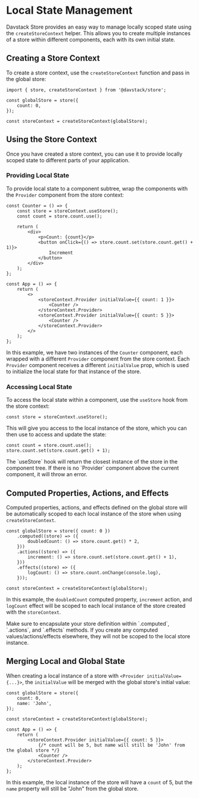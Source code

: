 
# Local State Management

Davstack Store provides an easy way to manage locally scoped state using the `createStoreContext` helper. This allows you to create multiple instances of a store within different components, each with its own initial state.

## Creating a Store Context

To create a store context, use the `createStoreContext` function and pass in the global store:

```tsx
import { store, createStoreContext } from '@davstack/store';

const globalStore = store({
	count: 0,
});

const storeContext = createStoreContext(globalStore);
```

## Using the Store Context

Once you have created a store context, you can use it to provide locally scoped state to different parts of your application.

### Providing Local State

To provide local state to a component subtree, wrap the components with the `Provider` component from the store context:

```tsx
const Counter = () => {
	const store = storeContext.useStore();
	const count = store.count.use();

	return (
		<div>
			<p>Count: {count}</p>
			<button onClick={() => store.count.set(store.count.get() + 1)}>
				Increment
			</button>
		</div>
	);
};

const App = () => {
	return (
		<>
			<storeContext.Provider initialValue={{ count: 1 }}>
				<Counter />
			</storeContext.Provider>
			<storeContext.Provider initialValue={{ count: 5 }}>
				<Counter />
			</storeContext.Provider>
		</>
	);
};
```

In this example, we have two instances of the `Counter` component, each wrapped with a different `Provider` component from the store context. Each `Provider` component receives a different `initialValue` prop, which is used to initialize the local state for that instance of the store.

### Accessing Local State

To access the local state within a component, use the `useStore` hook from the store context:

```tsx
const store = storeContext.useStore();
```

This will give you access to the local instance of the store, which you can then use to access and update the state:

```tsx
const count = store.count.use();
store.count.set(store.count.get() + 1);
```

<Callout type="info" emoji="ℹ️">
	The `useStore` hook will return the closest instance of the store in the
	component tree. If there is no `Provider` component above the current
	component, it will throw an error.
</Callout>

## Computed Properties, Actions, and Effects

Computed properties, actions, and effects defined on the global store will be automatically scoped to each local instance of the store when using `createStoreContext`.

```tsx
const globalStore = store({ count: 0 })
	.computed((store) => ({
		doubledCount: () => store.count.get() * 2,
	}))
	.actions((store) => ({
		increment: () => store.count.set(store.count.get() + 1),
	}))
	.effects((store) => ({
		logCount: () => store.count.onChange(console.log),
	}));

const storeContext = createStoreContext(globalStore);
```

In this example, the `doubledCount` computed property, `increment` action, and `logCount` effect will be scoped to each local instance of the store created with the `storeContext`.

<Callout type="warning" emoji="⚠️">
	Make sure to encapsulate your store definition within `.computed`, `.actions`,
	and `.effects` methods. If you create any computed values/actions/effects
	elsewhere, they will not be scoped to the local store instance.
</Callout>

## Merging Local and Global State

When creating a local instance of a store with `<Provider initialValue={...}>`, the `initialValue` will be merged with the global store's initial value:

```tsx
const globalStore = store({
	count: 0,
	name: 'John',
});

const storeContext = createStoreContext(globalStore);

const App = () => {
	return (
		<storeContext.Provider initialValue={{ count: 5 }}>
			{/* count will be 5, but name will still be 'John' from the global store */}
			<Counter />
		</storeContext.Provider>
	);
};
```

In this example, the local instance of the store will have a `count` of 5, but the `name` property will still be "John" from the global store.
